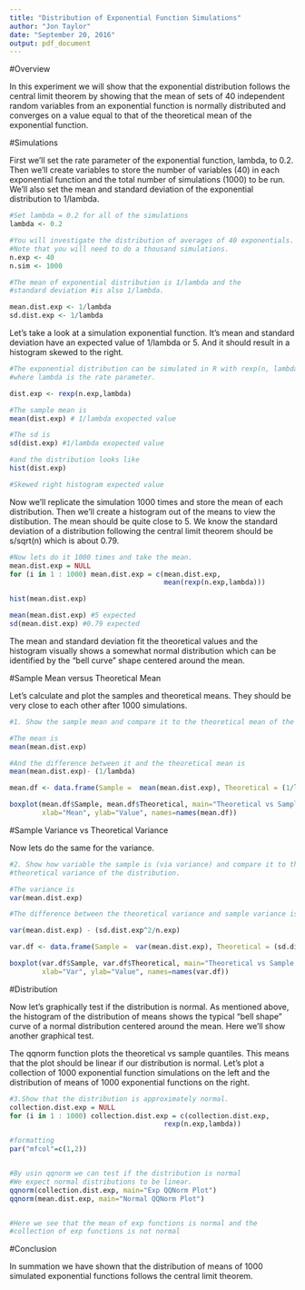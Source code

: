 ```yaml
---
title: "Distribution of Exponential Function Simulations"
author: "Jon Taylor"
date: "September 20, 2016"
output: pdf_document
---
```


#Overview

In this experiment we will show that the exponential distribution follows the 
central limit theorem by showing that the mean of sets of 40 independent random 
variables from an exponential function is normally distributed and converges 
on a value equal to that of the theoretical mean of the exponential function.


#Simulations

First we'll set the rate parameter of the exponential function, lambda, to 0.2.
Then we'll create variables to store the number of variables (40) in each exponential 
function and the total number of simulations (1000) to be run.
We'll also set the mean and standard deviation of the exponential distribution to
1/lambda.

```R
#Set lambda = 0.2 for all of the simulations
lambda <- 0.2

#You will investigate the distribution of averages of 40 exponentials. 
#Note that you will need to do a thousand simulations.
n.exp <- 40
n.sim <- 1000

#The mean of exponential distribution is 1/lambda and the 
#standard deviation #is also 1/lambda.

mean.dist.exp <- 1/lambda
sd.dist.exp <- 1/lambda

```


Let's take a look at a simulation exponential function. It's mean and standard
deviation have an expected value of 1/lambda or 5. And it should result in a 
histogram skewed to the right.

```R

#The exponential distribution can be simulated in R with rexp(n, lambda)
#where lambda is the rate parameter.

dist.exp <- rexp(n.exp,lambda)

#The sample mean is 
mean(dist.exp) # 1/lambda exopected value

#The sd is
sd(dist.exp) #1/lambda exopected value

#and the distribution looks like
hist(dist.exp)

#Skewed right histogram expected value
```

Now we'll replicate the simulation 1000 times and store the mean of each 
distribution. Then we'll create a histogram out of the means to view the distibution.
The mean should be quite close to 5. We know the standard deviation of a distribution 
following the central limit theorem should be s/sqrt(n) which is about 0.79. 

```R
#Now lets do it 1000 times and take the mean.
mean.dist.exp = NULL
for (i in 1 : 1000) mean.dist.exp = c(mean.dist.exp,
                                      mean(rexp(n.exp,lambda)))

hist(mean.dist.exp)

mean(mean.dist.exp) #5 expected
sd(mean.dist.exp) #0.79 expected

```

The mean and standard deviation fit the theoretical values and the histogram visually
shows a somewhat normal distribution which can be identified by the "bell curve"
shape centered around the mean.

#Sample Mean versus Theoretical Mean

Let's calculate and plot the samples and theoretical means. They should be very 
close to each other after 1000 simulations.
```R
#1. Show the sample mean and compare it to the theoretical mean of the #distribution.

#The mean is 
mean(mean.dist.exp)

#And the difference between it and the theoretical mean is
mean(mean.dist.exp)- (1/lambda)

mean.df <- data.frame(Sample =  mean(mean.dist.exp), Theoretical = (1/lambda))

boxplot(mean.df$Sample, mean.df$Theoretical, main="Theoretical vs Sample Mean",
        xlab="Mean", ylab="Value", names=names(mean.df))
```


#Sample Variance vs Theoretical Variance

Now lets do the same for the variance.
```R
#2. Show how variable the sample is (via variance) and compare it to the 
#theoretical variance of the distribution.

#The variance is 
var(mean.dist.exp)

#The difference between the theoretical variance and sample variance is

var(mean.dist.exp) - (sd.dist.exp^2/n.exp) 

var.df <- data.frame(Sample =  var(mean.dist.exp), Theoretical = (sd.dist.exp^2/n.exp))

boxplot(var.df$Sample, var.df$Theoretical, main="Theoretical vs Sample Variance",
        xlab="Var", ylab="Value", names=names(var.df))

```



#Distribution

Now let's graphically test if the distribution is normal. As mentioned above, the
histogram of the distribution of means shows the typical "bell shape" curve of
a normal distribution centered around the mean. Here we'll show another graphical test.

The qqnorm function plots the theoretical vs sample quantiles. This means that the plot
should be linear if our distribution is normal. Let's plot a collection of 1000
exponential function simulations on the left and the distribution of means of 
1000 exponential functions on the right.

```R
#3.Show that the distribution is approximately normal.
collection.dist.exp = NULL
for (i in 1 : 1000) collection.dist.exp = c(collection.dist.exp,
                                      rexp(n.exp,lambda))

#formatting
par("mfcol"=c(1,2))


#By usin qqnorm we can test if the distribution is normal
#We expect normal distributions to be linear.
qqnorm(collection.dist.exp, main="Exp QQNorm Plot")
qqnorm(mean.dist.exp, main="Normal QQNorm Plot")


#Here we see that the mean of exp functions is normal and the 
#collection of exp functions is not normal

```


#Conclusion 

In summation we have shown that the distribution of means of 1000 simulated exponential
functions follows the central limit theorem.

